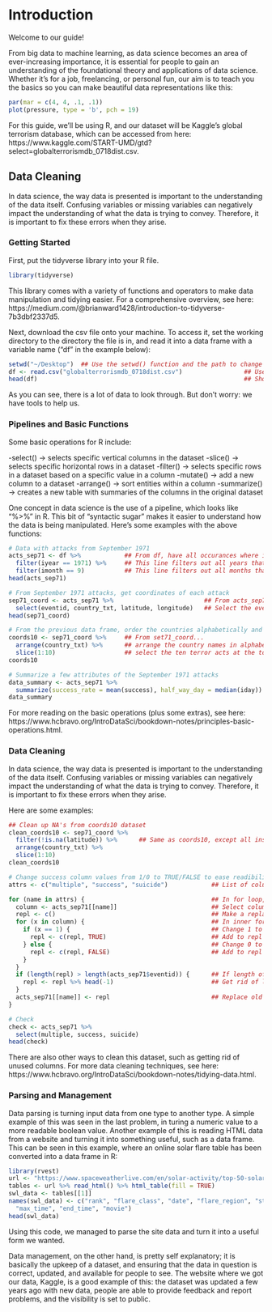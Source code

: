 # Introduction {#intro}

Welcome to our guide!

From big data to machine learning, as data science becomes an area of ever-increasing importance, it is essential for people to gain an understanding of the foundational theory and applications of data science. Whether it's for a job, freelancing, or personal fun, our aim is to teach you the basics so you can make beautiful data representations like this:

```r
par(mar = c(4, 4, .1, .1))
plot(pressure, type = 'b', pch = 19)
```

For this guide, we'll be using R, and our dataset will be Kaggle's global terrorism database, which can be accessed from here: https://www.kaggle.com/START-UMD/gtd?select=globalterrorismdb_0718dist.csv.

<!-- ## The Basics -->

<!-- First, put the tidyverse library into your R file. -->

<!-- This library comes with a variety of functions and operators to make data manipulation and tidying easier. For a comprehensive overview, see here: https://medium.com/@brianward1428/introduction-to-tidyverse-7b3dbf2337d5. -->

<!-- Next, download the csv file onto your machine. To access it, set the working directory to the directory the file is in, and read it into a data frame with a variable name ("df" in the example below): -->

<!-- ```{r data} -->
<!-- setwd("C:/Users/Amit/Documents/Final Project/Global Terrorism")  ## Use the setwd() function and the path to change directories -->
<!-- df <- read.csv("globalterrorismdb_0718dist.csv")                 ## Use the read.csv() function with the file name to access csv file -->
<!-- head(df)                                                         ## Show top of df -->
<!-- ``` -->

<!-- As you can see, there is a lot of data to look through. But don't worry: we have tools to help us. -->

<!-- ## Pipelines and Basic Functions -->

<!-- Some basic operations for R include: -->

<!-- -select() -> selects specific vertical columns in the dataset -->
<!-- -slice() -> selects specific horizontal rows in a dataset -->
<!-- -filter() -> selects specific rows in a dataset based on a specific value in a column -->
<!-- -mutate() -> add a new column to a dataset -->
<!-- -arrange() -> sort entities within a column -->
<!-- -summarize() -> creates a new table with summaries of the columns in the original dataset -->

<!-- One concept in data science is the use of a pipeline, which looks like "%>%" in R. This bit of "syntactic sugar" makes it easier to understand how the data is being manipulated. Here's some examples with the above functions: -->

<!-- ```{r expl1} -->
<!-- # Data with attacks from September 1971 -->
<!-- acts_sep71 <- df %>%            ## From df, have all occurances where iyear is 1971 and imonth is 9 -->
<!--   filter(iyear == 1971) %>%     ## This line filters out all years that are not 1971 -->
<!--   filter(imonth == 9)           ## This line filters out all months that are not 9 (Sept.) -->
<!-- head(acts_sep71) -->
<!-- ``` -->

<!-- ```{r expl2} -->
<!-- # From September 1971 attacks, get coordinates of each attack -->
<!-- sep71_coord <- acts_sep71 %>%                         ## From acts_sep71... -->
<!--   select(eventid, country_txt, latitude, longitude)   ## Select the eventid, country_txt, latitude, and longitude columns -->
<!-- head(sept71_coord) -->
<!-- ``` -->

<!-- ```{r expl 3} -->
<!-- # From the previous data frame, order the countries alphabetically and select the top 10 -->
<!-- coords10 <- sep71_coord %>%     ## From set71_coord... -->
<!--   arrange(country_txt) %>%      ## arrange the country names in alphabetical order -->
<!--   slice(1:10)                   ## select the ten terror acts at the top -->
<!-- coords10 -->
<!-- ``` -->

<!-- ```{r expl4} -->
<!-- # Summarize a few attributes of the September 1971 attacks -->
<!-- data_summary <- acts_sep71 %>%                                            ## From dataset, summarize mean success rate... -->
<!--   summarize(success_rate = mean(success), half_way_day = median(iday))    ## ...and day where data can be split in two -->
<!-- data_summary -->
<!-- ``` -->
<!-- For more reading on the basic operations (plus some extras), see here: https://www.hcbravo.org/IntroDataSci/bookdown-notes/principles-basic-operations.html. -->

## Data Cleaning

In data science, the way data is presented is important to the understanding of the data itself. Confusing variables or missing variables can negatively impact the understanding of what the data is trying to convey. Therefore, it is important to fix these errors when they arise.

### Getting Started

First, put the tidyverse library into your R file.

```r
library(tidyverse)
```

This library comes with a variety of functions and operators to make data manipulation and tidying easier. For a comprehensive overview, see here: https://medium.com/@brianward1428/introduction-to-tidyverse-7b3dbf2337d5.

Next, download the csv file onto your machine. To access it, set the working directory to the directory the file is in, and read it into a data frame with a variable name ("df" in the example below):

```r
setwd("~/Desktop")  ## Use the setwd() function and the path to change directories
df <- read.csv("globalterrorismdb_0718dist.csv")                 ## Use the read.csv() function with the file name to access csv file
head(df)                                                         ## Show top of df
```

As you can see, there is a lot of data to look through. But don't worry: we have tools to help us.

### Pipelines and Basic Functions

Some basic operations for R include:

-select() -> selects specific vertical columns in the dataset
-slice() -> selects specific horizontal rows in a dataset
-filter() -> selects specific rows in a dataset based on a specific value in a column
-mutate() -> add a new column to a dataset
-arrange() -> sort entities within a column
-summarize() -> creates a new table with summaries of the columns in the original dataset

One concept in data science is the use of a pipeline, which looks like "%>%" in R. This bit of "syntactic sugar" makes it easier to understand how the data is being manipulated. Here's some examples with the above functions:

```r
# Data with attacks from September 1971
acts_sep71 <- df %>%            ## From df, have all occurances where iyear is 1971 and imonth is 9
  filter(iyear == 1971) %>%     ## This line filters out all years that are not 1971
  filter(imonth == 9)           ## This line filters out all months that are not 9 (Sept.)
head(acts_sep71)
```

```r
# From September 1971 attacks, get coordinates of each attack
sep71_coord <- acts_sep71 %>%                         ## From acts_sep71...
  select(eventid, country_txt, latitude, longitude)   ## Select the eventid, country_txt, latitude, and longitude columns
head(sep71_coord)
```

```r
# From the previous data frame, order the countries alphabetically and select the top 10
coords10 <- sep71_coord %>%     ## From set71_coord...
  arrange(country_txt) %>%      ## arrange the country names in alphabetical order
  slice(1:10)                   ## select the ten terror acts at the top
coords10
```

```r
# Summarize a few attributes of the September 1971 attacks
data_summary <- acts_sep71 %>%                                            ## From dataset, summarize mean success rate...
  summarize(success_rate = mean(success), half_way_day = median(iday))    ## ...and day where data can be split in two
data_summary
```
For more reading on the basic operations (plus some extras), see here: https://www.hcbravo.org/IntroDataSci/bookdown-notes/principles-basic-operations.html.

### Data Cleaning

In data science, the way data is presented is important to the understanding of the data itself. Confusing variables or missing variables can negatively impact the understanding of what the data is trying to convey. Therefore, it is important to fix these errors when they arise.

Here are some examples:

```r
## Clean up NA's from coords10 dataset
clean_coords10 <- sep71_coord %>%
  filter(!is.na(latitude)) %>%      ## Same as coords10, except all instances of NA in lat/long are filtered out
  arrange(country_txt) %>%
  slice(1:10)
clean_coords10
```

```r
# Change success column values from 1/0 to TRUE/FALSE to ease readibility for success, multiple, and suicide
attrs <- c("multiple", "success", "suicide")            ## List of column names to change

for (name in attrs) {                                   ## In for loop, loop for every name              
  column <- acts_sep71[[name]]                          ## Select column with the name
  repl <- c()                                           ## Make a replacement vector "repl"
  for (x in column) {                                   ## In inner for loop, iterate over every element in selected column
    if (x == 1) {                                       ## Change 1 to TRUE
      repl <- c(repl, TRUE)                             ## Add to repl
    } else {                                            ## Change 0 to FALSE
      repl <- c(repl, FALSE)                            ## Add to repl
    }
  }
  if (length(repl) > length(acts_sep71$eventid)) {      ## If length of repl overshoots by 1 (can happen)
    repl <- repl %>% head(-1)                           ## Get rid of last element
  }
  acts_sep71[[name]] <- repl                            ## Replace old column with replacement
}

# Check
check <- acts_sep71 %>% 
  select(multiple, success, suicide)
head(check)
```

There are also other ways to clean this dataset, such as getting rid of unused columns. For more data cleaning techniques, see here: https://www.hcbravo.org/IntroDataSci/bookdown-notes/tidying-data.html.

### Parsing and Management

Data parsing is turning input data from one type to another type. A simple example of this was seen in the last problem, in turing a numeric value to a more readable boolean value. Another example of this is reading HTML data from a website and turning it into something useful, such as a data frame. This can be seen in this example, where an online solar flare table has been converted into a data frame in R:

```r
library(rvest)                                                                            ## Library to use
url <- "https://www.spaceweatherlive.com/en/solar-activity/top-50-solar-flares"           ## Website URL
tables <- url %>% read_html() %>% html_table(fill = TRUE)                                 ## Get array of tables
swl_data <- tables[[1]]                                                                   ## Get desired table
names(swl_data) <- c("rank", "flare_class", "date", "flare_region", "start_time",         ## Label columns accordingly
  "max_time", "end_time", "movie")
head(swl_data)
```

Using this code, we managed to parse the site data and turn it into a useful form we wanted.

Data management, on the other hand, is pretty self explanatory; it is basically the upkeep of a dataset, and ensuring that the data in question is correct, updated, and available for people to see. The website where we got our data, Kaggle, is a good example of this: the dataset was updated a few years ago with new data, people are able to provide feedback and report problems, and the visibility is set to public. 
